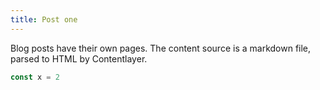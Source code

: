 ```yaml
---
title: Post one
---
```


Blog posts have their own pages. The content source is a markdown file, parsed to HTML by Contentlayer.

```js foo.js
const x = 2
```
